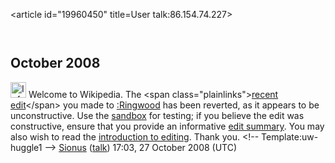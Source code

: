 <article id="19960450" title=User talk:86.154.74.227>
	<talkpage id="19960450" title="User talk:86.154.74.227">

== October 2008 ==

[[Image:Information.png|25px]] Welcome to Wikipedia. The &lt;span class=&quot;plainlinks&quot;&gt;[http://en.wikipedia.org/wiki/Ringwood?diff=248011465 recent edit]&lt;/span&gt; you made to [[:Ringwood]] has been reverted, as it appears to be unconstructive. Use the [[Wikipedia:Sandbox|sandbox]] for testing; if you believe the edit was constructive, ensure that you provide an informative [[Help:Edit summary|edit summary]]. You may also wish to read the [[Wikipedia:Introduction|introduction to editing]]. Thank you. &lt;!-- Template:uw-huggle1 --&gt; [[User:Sionus|Sionus]] ([[User talk:Sionus|talk]]) 17:03, 27 October 2008 (UTC)
	</talkpage>
</article>